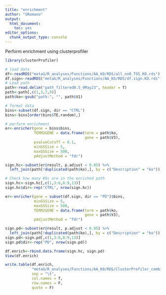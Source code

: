```yaml
---
title: "enrichment"
author: "SRomano"
output: 
  html_document: 
    toc: yes
editor_options: 
  chunk_output_type: console
---
```

  
Perform enrichment using clusterprofiler
```r
library(clusterProfiler)

# load data 
df<-readRDS("metaG/R_analyses/Functions/AA_KO/RDS/all_no0_TSS_KO.rds")
df.sign<-readRDS("metaG/R_analyses/Functions/AA_KO/RDS/df.sign.KO.rds")
# Load path
path<-read.delim("path_filtered0.5_9May23", header = T)
path<-path[,c(1,3,7,9)]
path$ko<-gsub("path:", "", path$V1)

# format data
bins<-subset(df.sign, dir == "CTRL")
bins<-bins[order(bins$TE.random),]

# perform enrichment
er<-enricher(gene = bins$bins,
             TERM2GENE = data.frame(term = path$ko,
                                    gene = path$V3),
             pvalueCutoff = 0.1,
             minGSSize = 5,
             maxGSSize = 500,
             pAdjustMethod = "fdr")

sign.hc<-subset(er@result, p.adjust < 0.05) %>%
  left_join(path[!duplicated(path$ko),], by = c("Description" = "ko"))

# Check how many KOs are in the enriched path
sign.hc<-sign.hc[,c(1,3:6,8:9,13)]
sign.hc$dir<-rep("CTRL", nrow(sign.hc))

er<-enricher(gene = subset(df.sign, dir == "PD")$bins,
             minGSSize = 5,
             maxGSSize = 500,
             TERM2GENE = data.frame(term = path$ko,
                                    gene = path$V3),
             pAdjustMethod = "fdr")

sign.pd<-subset(er@result, p.adjust < 0.05) %>%
  left_join(path[!duplicated(path$ko),], by = c("Description" = "ko"))
sign.pd<-sign.pd[,c(1,3:6,8:9,13)]
sign.pd$dir<-rep("PD", nrow(sign.pd))

df.enrich<-rbind.data.frame(sign.hc, sign.pd)
View(df.enrich)

write.table(df.enrich,
            "metaG/R_analyses/Functions/AA_KO/RDS/ClusterProfiler_combined.txt",
            sep = "\t",
            col.names = T,
            row.names = F,
            quote = F)
```
